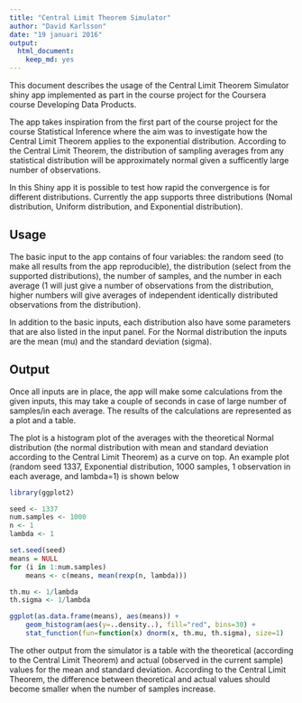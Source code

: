 ```yaml
---
title: "Central Limit Theorem Simulator"
author: "David Karlsson"
date: "19 januari 2016"
output: 
  html_document: 
    keep_md: yes
---
```


This document describes the usage of the Central Limit Theorem Simulator shiny app implemented as part in the course project for the Coursera course Developing Data Products. 

The app takes inspiration from the first part of the course project for the course Statistical Inference where the aim was to investigate how the Central Limit Theorem applies to the exponential distribution. According to the Central Limit Theorem, the distribution of sampling averages from any statistical distribution will be approximately normal given a sufficently large number of observations. 

In this Shiny app it is possible to test how rapid the convergence is for different distributions. Currently the app supports three distributions (Nomal distribution, Uniform distribution, and Exponential distribution).


## Usage
The basic input to the app contains of four variables: the random seed (to make all results from the app reproducible), the distribution (select from the supported distributions), the number of samples, and the number in each average (1 will just give a number of observations from the distribution, higher numbers will give averages of independent identically distributed observations from the distribution).

In addition to the basic inputs, each distribution also have some parameters that are also listed in the input panel. For the Normal distribution the inputs are the mean (mu) and the standard deviation (sigma). 


## Output
Once all inputs are in place, the app will make some calculations from the given inputs, this may take a couple of seconds in case of large number of samples/in each average. The results of the calculations are represented as a plot and a table.

The plot is a histogram plot of the averages with the theoretical Normal distribution (the normal distribution with mean and standard deviation according to the Central Limit Theorem) as a curve on top. An example plot (random seed 1337, Exponential distribution, 1000 samples, 1 observation in each average, and lambda=1) is shown below

```r
library(ggplot2)

seed <- 1337
num.samples <- 1000
n <- 1
lambda <- 1

set.seed(seed)
means = NULL
for (i in 1:num.samples)
    means <- c(means, mean(rexp(n, lambda)))

th.mu <- 1/lambda
th.sigma <- 1/lambda

ggplot(as.data.frame(means), aes(means)) +
    geom_histogram(aes(y=..density..), fill="red", bins=30) +
    stat_function(fun=function(x) dnorm(x, th.mu, th.sigma), size=1)
```

The other output from the simulator is a table with the theoretical (according to the Central Limit Theorem) and actual (observed in the current sample) values for the mean and standard deviation. According to the Central Limit Theorem, the difference between theoretical and actual values should become smaller when the number of samples increase. 

